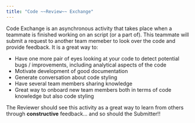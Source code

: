 ```yaml
---
title: "Code ~~Review~~ Exchange"
---
```


Code Exchange is an asynchronous activity that takes place when a teammate is finished working on an script (or a part of). This teammate will submit a request to another team memeber to look over the code and provide feedback. It is a great way to:

- Have one more pair of eyes looking at your code to detect potential bugs / improvements, including analytical aspects of the code 
- Motivate development of good documentation
- Generate conversation about code styling
- Have several team members sharing knowledge
- Great way to onboard new team members both in terms of code knowledge but also code styling

The Reviewer should see this activity as a great way to learn from others through **constructive** feedback... and so should the Submitter!! 

